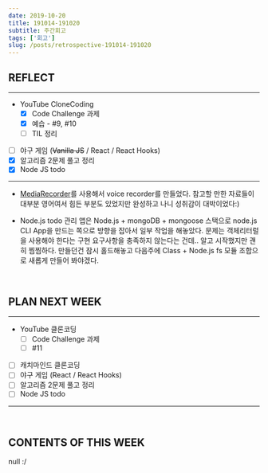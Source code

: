 ```yaml
---
date: 2019-10-20
title: 191014-191020
subtitle: 주간회고
tags: ['회고']
slug: /posts/retrospective-191014-191020
---
```


## REFLECT

---

- YouTube CloneCoding
  - [x] Code Challenge 과제
  - [x] 예습 - #9, #10
  - [ ] TIL 정리
- [ ] 야구 게임 (~~Vanilla JS~~ / React / React Hooks)
- [x] 알고리즘 2문제 풀고 정리
- [x] Node JS todo

---

- [MediaRecorder](https://developer.mozilla.org/en-US/docs/Web/API/MediaRecorder)를 사용해서 voice recorder를 만들었다. 참고할 만한 자료들이 대부분 영어여서 힘든 부분도 있었지만 완성하고 나니 성취감이 대박이었다:)

- Node.js todo 관리 앱은 Node.js + mongoDB + mongoose 스택으로 node.js CLI App을 만드는 쪽으로 방향을 잡아서 일부 작업을 해놓았다. 문제는 객체리터럴을 사용해야 한다는 구현 요구사항을 충족하지 않는다는 건데.. 알고 시작했지만 괜히 찜찜하다. 만들던건 잠시 홀드해놓고 다음주에 Class + Node.js fs 모듈 조합으로 새롭게 만들어 봐야겠다.

&nbsp;

## PLAN NEXT WEEK

---

- YouTube 클론코딩
  - [ ] Code Challenge 과제
  - [ ] #11
- [ ] 캐치마인드 클론코딩
- [ ] 야구 게임 (React / React Hooks)
- [ ] 알고리즘 2문제 풀고 정리
- [ ] Node JS todo

---

&nbsp;

## CONTENTS OF THIS WEEK

null :/
